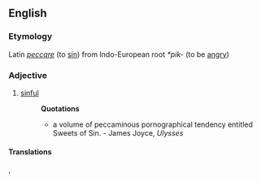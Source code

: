 ==English==

===Etymology===
Latin ''[[peccare]]'' (to [[sin]]) from Indo-European root ''*pik-'' (to be [[angry]])

===Adjective===
#[[sinful]]
#:'''Quotations'''
#:*a volume of peccaminous pornographical tendency entitled Sweets of Sin. - James Joyce, ''Ulysses''

====Translations====
{{trans-top|sinful}}
{{t|pt|pecaminoso|m}}, {{t|pt|pecaminosa|f}}
{{trans-mid}}
{{trans-bottom}}